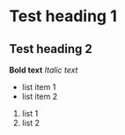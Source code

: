 # Test heading 1
## Test heading 2
**Bold text**
*Italic text*
- list item 1
- list item 2
1. list 1
2. list 2